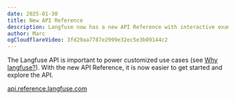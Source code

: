 ```yaml
---
date: 2025-01-30
title: New API Reference
description: Langfuse now has a new API Reference with interactive examples.
author: Marc
ogCloudflareVideo: 3fd29aa7787e2999e32ec5e3b09144c2
---
```



<ChangelogHeader />

The Langfuse API is important to power customized use cases (see [Why langfuse?](/why)). With the new API Reference, it is now easier to get started and explore the API.

[api.reference.langfuse.com](https://api.reference.langfuse.com)
